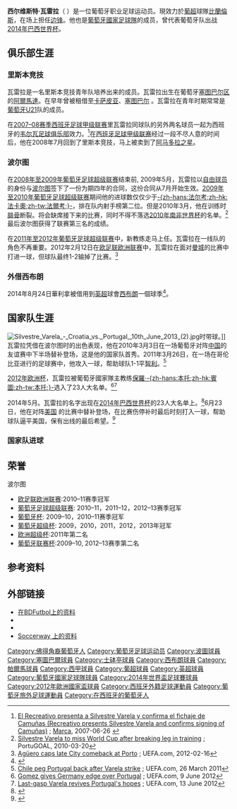 {{noteTA
| G1=football| G2=UEFA|G3=EPL|G4=葡超
|T=zh-hans:西尔维斯特·瓦雷拉; zh-hk:施維斯達·華利拿; zh-tw:西爾維斯特·瓦雷拉
|1=zh-hans:西尔维斯特; zh-hk:施維斯達; zh-tw:西爾維斯特
|2=zh-hans:瓦雷拉; zh-hk:華利拿; zh-tw:瓦雷拉
|3=zh-hans:里斯本竞技; zh-hant:里斯本競技; zh-hk:士砵亭; zh-tw:里斯本運動; zh-mo:士砵亭;
|4=zh-hans:阿马多拉之星;zh-hk:艾馬多拉;zh-tw:阿馬多拉之星;
}}
{{Portuguese name|Gonçalves|Varela}}
{{Infobox football biography
|                name = 西尔维斯特·瓦雷拉<br>''Silvestre Varela''
|               image = [[File:Silvestre_Valera.jpg|250px]]
|             caption = 2012年瓦雷拉代表[[葡萄牙國家足球隊|葡萄牙國家足球隊]]训练
|            fullname = Silvestre Manuel Gonçalves Varela
|          birth_date = {{birth date and age|1985|2|2|df=yes}}
|         birth_place = [[葡萄牙|葡萄牙]][[阿爾馬達_(葡萄牙)|阿爾馬達]]
|              height = {{convert|1.80|m|ftin|abbr=on}}
|            position = [[边锋|边锋]]
|         currentclub = [[比蘭倫斯SAD|比蘭倫斯]]
|          clubnumber = 20
|         youthyears1 = 1993–2001 
|         youthclubs1 = [[G.D.P._Costa_de_Caparica|卡帕里卡]]
|         youthyears2 = 2001–2004 
|         youthclubs2 = [[里斯本竞技|里斯本竞技]]
|              years1 = 2004–2008 
|              clubs1 = [[里斯本竞技|里斯本竞技]] 
|               caps1 = 2 
|              goals1 = 0
|              years2 = 2004–2005 
|              clubs2 = → [[卡萨皮亚竞技俱乐部|卡萨皮亚]] 
|               caps2 = 36 
|              goals2 = 11
|              years3 = 2006–2007 
|              clubs3 = → [[塞图巴尔足球俱乐部|塞图巴尔]] 
|               caps3 = 45 
|              goals3 = 4
|              years4 = 2007–2008 
|              clubs4 = → [[韦尔瓦足球俱乐部|韦尔瓦]] 
|               caps4 = 22 
|              goals4 = 0
|              years5 = 2008–2009 
|              clubs5 = [[艾馬多拉|艾馬多拉]] 
|               caps5 = 28 
|              goals5 = 5
|              years6 = 2009–2017 
|              clubs6 = [[波尔图足球俱乐部|波尔图]] 
|               caps6 = 115 
|              goals6 = 30
|              years7 = 2014–2015 
|              clubs7 = → [[西布罗姆维奇足球俱乐部|西布朗]] | caps7 = 7 | goals7 = 1
| years8 = 2015 | clubs8 = → [[帕爾馬足球會|帕爾馬]]（借用） | caps8 = 19 | goals8 = 3
| years9 = 2017–2019 | clubs9 = [[卡塞利體育|卡塞利]] | caps9 = 55 | goals9 = 3
| years10 = 2019– | clubs10 = [[比蘭倫斯SAD|比蘭倫斯]] | caps10 = 8 | goals10 = 1
|      nationalyears1 = 2005–2007 
|       nationalteam1 = [[葡萄牙21岁以下国家足球队|葡萄牙U21]] 
|       nationalcaps1 = 28 
|      nationalgoals1 = 6
|      nationalyears2 = 2010–2015 
|       nationalteam2 = [[葡萄牙國家足球隊|葡萄牙]] 
|       nationalcaps2 = 27 
|      nationalgoals2 = 5
|         club-update = 2020年1月4日
| nationalteam-update = 2015年9月7日
}}

'''西尔维斯特·瓦雷拉'''（{{lang-pt|'''Silvestre Varela'''}} {{bd|1985年|2月2日|catidx=Silvestre Varela}}）是一位葡萄牙职业足球运动员。現效力於[[葡超|葡超]]球隊[[比蘭倫斯SAD|比蘭倫斯]]，在场上担任[[边锋|边锋]]。他也是[[葡萄牙國家足球隊|葡萄牙國家足球隊]]的成员，曾代表葡萄牙队出战[[2014年巴西世界杯|2014年巴西世界杯]]。

== 俱乐部生涯 ==

=== 里斯本竞技 ===

瓦雷拉是一名里斯本竞技青年队培养出来的成员。瓦雷拉出生在葡萄牙[[塞图巴尔区|塞图巴尔区]]的[[阿爾馬達_(葡萄牙)|阿爾馬達]]。在早年曾被租借至[[卡萨皮亚|卡萨皮亚]]、[[塞图巴尔足球俱乐部|塞图巴尔]] 。瓦雷拉在青年时期常常是[[葡萄牙21岁以下国家足球队|葡萄牙U21]]队的成员。

在[[2007–08赛季西班牙足球甲级联赛|2007–08赛季西班牙足球甲级联赛]]里瓦雷拉同球队的另外两名球员一起为西班牙的[[韦尔瓦足球俱乐部|韦尔瓦足球俱乐部]]效力。<ref>[http://archivo.marca.com/edicion/marca/futbol/1a_division/real_madrid/es/desarrollo/1010150.html El Recreativo presenta a Silvestre Varela y confirma el fichaje de Camuñas (Recreativo presents Silvestre Varela and confirms signing of Camuñas)] {{Wayback|url=http://archivo.marca.com/edicion/marca/futbol/1a_division/real_madrid/es/desarrollo/1010150.html |date=20140714142924 }}; [[Marca_(newspaper)|Marca]], 2007-06-26 {{es icon}}</ref>在[[西班牙足球甲级联赛|西班牙足球甲级联赛]]经过一段不尽人意的时间后，他在2008年7月回到了里斯本竞技，马上被卖到了[[阿马多拉之星|阿马多拉之星]]。

=== 波尔图 ===

在[[2008年至2009年葡萄牙足球超级联赛|2008年至2009年葡萄牙足球超级联赛]]结束前, 2009年5月，瓦雷拉以[[自由球员|自由球员]]的身份与[[波圖足球會|波尔图]]签下了一份为期四年的合同，这份合同从7月开始生效。[[2009年至2010年葡萄牙足球超级联赛|2009年至2010年葡萄牙足球超级联赛]]期间他的进球数仅仅少于[[拉达梅尔·法尔考|-{zh-hans:法尔考;zh-hk:法卡奧;zh-tw:法爾考;}-]]，排在队内射手榜第二位。但是2010年3月，他在训练时[[腓骨|腓骨]]断裂。将会缺席接下来的比赛，同时不得不落选[[2010年南非世界杯|2010年南非世界杯]]的名单。<ref>[http://www.portugoal.net/index.php/more-portugal-news/8738-varela-misses-world-cup-after-leg-break Silvestre Varela to miss World Cup after breaking leg in training] {{Wayback|url=http://www.portugoal.net/index.php/more-portugal-news/8738-varela-misses-world-cup-after-leg-break |date=20120318041319 }}; PortuGOAL, 2010-03-20</ref>最后波尔图获得了联赛第三名的成绩。

在[[2011年至2012年葡萄牙足球超级联赛|2011年至2012年葡萄牙足球超级联赛]]中，新教练{{link-en|维克托·佩雷拉|Vítor Pereira}}走马上任。瓦雷拉在一线队的角色不再重要。2012年2月12日在[[欧足联欧洲联赛|欧足联欧洲联赛]]中，瓦雷拉在面对[[曼城足球會|曼城]]的比赛中打进一球，但球队最终1-2输掉了比赛。<ref>[http://www.uefa.com/uefaeuropaleague/season=2012/matches/round=2000273/match=2007420/postmatch/report/index.html Agüero caps late City comeback at Porto] {{Wayback|url=http://www.uefa.com/uefaeuropaleague/season=2012/matches/round=2000273/match=2007420/postmatch/report/index.html |date=20170701073548 }}; UEFA.com, 2012-02-16</ref>

=== 外借西布朗 ===
2014年8月24日華利拿被借用到[[英超|英超]]球會[[西布罗姆维奇足球俱乐部|西布朗]]一個球季<ref>{{citenews |language=en |url=http://www.bbc.com/sport/0/football/28921783 |title=Porto winger Silvestre Varela joins West Brom on loan |work=''[[BBC_Sport|BBC Sport]]'' |date=2014-08-24 |accessdate=2014-09-25 |archive-date=2015-09-24 |archive-url=https://web.archive.org/web/20150924211609/http://www.bbc.com/sport/0/football/28921783 |dead-url=no }}</ref>。

== 国家队生涯 ==

[[File:Silvestre_Varela_-_Croatia_vs._Portugal,_10th_June_2013_(2).jpg|thumb]]时带球。]]
瓦雷拉凭借在波尔图时的出色表现，他在2010年3月3日在一场葡萄牙对阵[[中国国家足球队|中国]]的友谊赛中下半场替补登场，这是他的国家队首秀。2011年3月26日，在一场在哥伦比亚进行的足球赛中，他攻入一球，帮助球队1-1平[[智利国家足球队|智利]]。<ref>[http://www.uefa.com/uefaeuro2012/news/newsid=1612505.html Chile peg Portugal back after Varela strike] {{Wayback|url=http://www.uefa.com/uefaeuro2012/news/newsid=1612505.html |date=20110830031302 }}; UEFA.com, 26 March 2011</ref>

[[2012年欧洲杯|2012年欧洲杯]]，瓦雷拉被葡萄牙國家隊主教练[[保罗·本托|保羅·-{zh-hans:本托;zh-hk:賓圖;zh-tw:本托;}-]]选入了23人大名单。<ref>[http://www.uefa.com/uefaeuro/season=2012/matches/round=15172/match=2003322/postmatch/report/index.html#gomez+gives+germany+edge+over+portugal Gomez gives Germany edge over Portugal] {{Wayback|url=http://www.uefa.com/uefaeuro/season=2012/matches/round=15172/match=2003322/postmatch/report/index.html#gomez+gives+germany+edge+over+portugal |date=20190610152629 }}; UEFA.com, 9 June 2012</ref><ref>[http://www.uefa.com/uefaeuro/season=2012/matches/round=15172/match=2003330/postmatch/report/index.html Last-gasp Varela revives Portugal's hopes] {{Wayback|url=http://www.uefa.com/uefaeuro/season=2012/matches/round=15172/match=2003330/postmatch/report/index.html |date=20200425142635 }}; UEFA.com, 13 June 2012</ref>

2014年5月。瓦雷拉的名字出现在[[2014年巴西世界杯|2014年巴西世界杯]]的23人大名单上。<ref>{{cite news |url=http://www.portugoal.net/index.php/more-natonal-team-news/45185-portugals-world-cup-squad |title=Paulo Bento announces Portugal's 23-man World Cup squad |publisher=PortuGOAL |date=19 May 2014 |accessdate=1 June 2014 |deadurl=yes |archiveurl=https://web.archive.org/web/20140531194741/http://portugoal.net/index.php/more-natonal-team-news/45185-portugals-world-cup-squad |archivedate=2014年5月31日 }}</ref>6月23日，他在对阵[[美国国家足球队|美国]] 的比赛中替补登场，在比赛伤停补时最后时刻打入一球，帮助球队逼平美国，保有出线的最后希望。<ref>{{cite news|url=http://www.fifa.com/worldcup/matches/round=255931/match=300186483/match-report.html|title=Varela strikes to save Portugal|publisher=FIFA.com|date=22 June 2014|accessdate=22 June 2014|archive-date=2014-06-26|archive-url=https://web.archive.org/web/20140626032918/http://www.fifa.com/worldcup/matches/round=255931/match=300186483/match-report.html|dead-url=no}}</ref>

=== 国家队进球 ===
{{Ig header|n=西尔维斯特·瓦雷拉}}
{{Ig match
| n=1
| d=2011年3月26日
| o=智利
| sc='''1'''–0
| fr=1–1
| comp=[[友谊赛|友谊赛]]}}
{{Ig match
| n=2
| d=2012年6月13日
| o=丹麦
| sc=2–'''3'''
| fr=2–3
| comp=[[2012年欧洲杯|2012年欧洲杯]]}}
{{Ig match
| n=3
| d=2012年9月11日
| st=
| o=阿塞拜疆
| sc='''1'''–0
| fr=3–0
| comp=[[2014年世界杯外围赛_(欧洲区)|2014年世界杯外围赛 (欧洲区)]]}}
{{Ig match
| n=4
| d=2013年10月15日
| st=
| co=
| o=Luxembourg
| sc='''1'''–0
| fr=3–0
| comp=2014年世界杯外围赛 (欧洲区)}}
{{Ig match
| n=5
| d=2014年6月22日
| st=
| co=
| o=United States
| sc='''2'''–2
| fr=2–2
| comp=[[2014年巴西世界杯|2014年巴西世界杯]]}}
{{Ig footer}}

== 荣誉 ==
; 波尔图
* [[欧足联欧洲联赛|欧足联欧洲联赛]]:2010–11赛季冠军
* [[葡萄牙足球超级联赛|葡萄牙足球超级联赛]]: 2010–11，2011–12，2012–13赛季冠军
* [[葡萄牙杯|葡萄牙杯]]: 2009–10，2010–11赛季冠军
* [[葡萄牙超级杯|葡萄牙超级杯]]: 2009，2010，2011，2012，2013年冠军
* [[欧洲超级杯|欧洲超级杯]]:2011年第二名
* [[葡萄牙联赛杯|葡萄牙联赛杯]]:2009–10, 2012–13赛季第二名

== 参考资料 ==
{{Reflist}}

== 外部链接 ==
{{commons category|Silvestre Varela}}
* [http://www.bdfutbol.com/en/j/j4078.html 在BDFutbol上的资料]{{Wayback|url=http://www.bdfutbol.com/en/j/j4078.html |date=20160506114749 }}
* {{NFT player|pid=36484}}
* {{FIFA player|254166}}
* [http://uk.soccerway.com/players/silvestre-manuel-goncalves-varela/18093/ Soccerway 上的资料] {{Wayback|url=http://uk.soccerway.com/players/silvestre-manuel-goncalves-varela/18093/ |date=20201018022835 }}

{{Navboxes colour
| title= 葡萄牙參賽大賽名單
| bg = #900020
| fg = gold
| bordercolor= #006600
| list1=
{{2012年欧洲足球锦标赛葡萄牙参赛名单}}
{{2014年世界盃足球賽葡萄牙參賽名單}}
}}

{{DEFAULTSORT:Varela, Silvestre}}
[[Category:佛得角裔葡萄牙人|Category:佛得角裔葡萄牙人]]
[[Category:葡萄牙足球运动员|Category:葡萄牙足球运动员]]
[[Category:波圖球員|Category:波圖球員]]
[[Category:塞圖巴爾球員|Category:塞圖巴爾球員]]
[[Category:士砵亭球員|Category:士砵亭球員]]
[[Category:西布朗球員|Category:西布朗球員]]
[[Category:帕爾馬球員|Category:帕爾馬球員]]
[[Category:西甲球員|Category:西甲球員]]
[[Category:葡超球員|Category:葡超球員]]
[[Category:英超球員|Category:英超球員]]
[[Category:葡萄牙國家足球隊球員|Category:葡萄牙國家足球隊球員]]
[[Category:2014年世界盃足球賽球員|Category:2014年世界盃足球賽球員]]
[[Category:2012年歐洲國家盃球員|Category:2012年歐洲國家盃球員]]
[[Category:西班牙外籍足球運動員|Category:西班牙外籍足球運動員]]
[[Category:葡萄牙旅外足球運動員|Category:葡萄牙旅外足球運動員]]
[[Category:在西班牙的葡萄牙人|Category:在西班牙的葡萄牙人]]